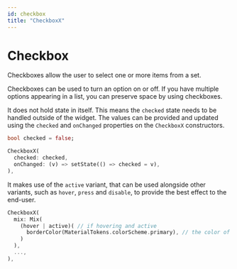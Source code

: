 ```yaml
---
id: checkbox
title: "CheckboxX"
---
```


# Checkbox 

Checkboxes allow the user to select one or more items from a set.

Checkboxes can be used to turn an option on or off. If you have multiple 
options appearing in a list, you can preserve space by using checkboxes.

It does not hold state in itself. This means the `checked` state needs to
be handled outside of the widget. The values can be provided and updated
using the `checked` and `onChanged` properties on the `CheckboxX` constructors.

```dart
bool checked = false;

CheckboxX(
  checked: checked,
  onChanged: (v) => setState(() => checked = v),
),
```

It makes use of the `active` variant, that can be used alongside other
variants, such as `hover`, `press` and `disable`, to provide the best effect
to the end-user.

```dart
CheckboxX(
  mix: Mix(
    (hover | active)( // if hovering and active
      borderColor(MaterialTokens.colorScheme.primary), // the color of the border is [MaterialTokens.colorScheme.primary]
    )
  ),
  ...,
),
```